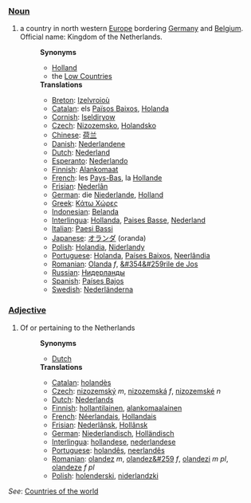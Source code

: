 ===[[Noun]]===
# a country in north western [[Europe]] bordering [[Germany]] and [[Belgium]]. Official name: Kingdom of the Netherlands.
#:'''Synonyms'''
#:*[[Holland]]
#:*the [[Low Countries]]
#:'''Translations'''
#:*[[Breton]]: [[Izelvroioù]]
#:*[[Catalan]]: els [[Països Baixos]], [[Holanda]]
#:*[[Cornish]]: [[Iseldiryow]]
#:*[[Czech]]: [[Nizozemsko]], [[Holandsko]]
#:*[[Chinese]]: [[荷兰]]
#:*[[Danish]]: [[Nederlandene]]
#:*[[Dutch]]: [[Nederland]]
#:*[[Esperanto]]: [[Nederlando]]
#:*[[Finnish]]: [[Alankomaat]]
#:*[[French]]: les [[Pays-Bas]], la [[Hollande]]
#:*[[Frisian]]: [[Nederlân]]
#:*[[German]]: die [[Niederlande]], [[Holland]]
#:*[[Greek]]: [[Κάτω Χώρες]]
#:*[[Indonesian]]: [[Belanda]]
#:*[[Interlingua]]: [[Hollanda]], [[Paises Basse]], [[Nederland]]
#:*[[Italian]]: [[Paesi Bassi]]
#:*[[Japanese]]: [[オランダ]] (oranda)
#:*[[Polish]]: [[Holandia]], [[Niderlandy]]
#:*[[Portuguese]]: [[Holanda]], [[Países Baixos]], [[Neerlândia]]
#:*[[Romanian]]: [[Olanda]] ''f'', [[&#354&#259rile de Jos]]
#:*[[Russian]]: [[Нидерланды]]
#:*[[Spanish]]: [[Países Bajos]]
#:*[[Swedish]]: [[Nederländerna]]

===[[Adjective]]===
# Of or pertaining to the Netherlands
#:'''Synonyms'''
#:*[[Dutch]]
#:'''Translations'''
#:*[[Catalan]]: [[holandès]]
#:*[[Czech]]: [[nizozemský]] ''m'', [[nizozemská]] ''f'', [[nizozemské]] ''n''
#:*[[Dutch]]: [[Nederlands]]
#:*[[Finnish]]: [[hollantilainen]], [[alankomaalainen]]
#:*[[French]]: [[Néerlandais]], [[Hollandais]]
#:*[[Frisian]]: [[Nederlânsk]], [[Hollânsk]]
#:*[[German]]: [[Niederlandisch]], [[Holländisch]]
#:*[[Interlingua]]: [[hollandese]], [[nederlandese]]
#:*[[Portuguese]]: [[holandês]], [[neerlandês]]
#:*[[Romanian]]: [[olandez]] ''m'', [[olandez&#259]] ''f'', [[olandezi]] ''m pl'', [[olandeze]] ''f pl''
#:*[[Polish]]: [[holenderski]], [[niderlandzki]]

''See'': [[Countries of the world]]